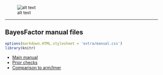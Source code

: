 <!--
%\VignetteEngine{knitr}
%\VignetteIndexEntry{Vignette menu}
\usepackage[utf8]{inputenc}
-->

![alt text](extra/logo.png)

------


BayesFactor manual files
------

```r
options(markdown.HTML.stylesheet = 'extra/manual.css')
library(knitr)
```

* [Main manual](manual.html)
* [Prior checks](priors.html)
* [Comparison to arm/lmer](compare_lme4.html)
